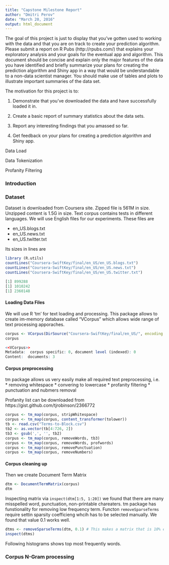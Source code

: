 ```yaml
---
title: "Capstone Milestone Report"
author: "Dmitri Perov"
date: "March 20, 2016"
output: html_document
---
```



The goal of this project is just to display that you've gotten used to working with the data and that you are on track to create your prediction algorithm. Please submit a report on R Pubs (http://rpubs.com/) that explains your exploratory analysis and your goals for the eventual app and algorithm. This document should be concise and explain only the major features of the data you have identified and briefly summarize your plans for creating the prediction algorithm and Shiny app in a way that would be understandable to a non-data scientist manager. You should make use of tables and plots to illustrate important summaries of the data set. 

The motivation for this project is to: 

1. Demonstrate that you've downloaded the data and have successfully loaded it in.

2. Create a basic report of summary statistics about the data sets.

3. Report any interesting findings that you amassed so far.

4. Get feedback on your plans for creating a prediction algorithm and Shiny app.

Data Load

Data Tokenization

Profanity Filtering

### Introduction

### Dataset 

Dataset is downloaded from Coursera site. Zipped file is 561M in size. Unzipped content is 1.5G in size.
Text corpus contains tests in different languages. We will use English files for our experiments.
These files are

* en_US.blogs.txt
* en_US.news.txt
* en_US.twitter.txt

Its sizes in lines are

```r
library (R.utils)
countLines("Coursera-SwiftKey/final/en_US/en_US.blogs.txt")
countLines("Coursera-SwiftKey/final/en_US/en_US.news.txt")
countLines("Coursera-SwiftKey/final/en_US/en_US.twitter.txt")
```
```r
[1] 899288
[1] 1010242
[1] 2360148

```
#### Loading Data Files

We will use R 'tm' for text loading and processing. This package allows to create im-memory database called "VCorpus" which allows wide range of text 
processing apporaches.

```r
corpus <- VCorpus(DirSource("Coursera-SwiftKey/final/en_US/", encoding = "UTF-8"), readerControl = list(reader = readPlain))
corpus
```
```r
<<VCorpus>>
Metadata:  corpus specific: 0, document level (indexed): 0
Content:  documents: 3
```


#### Corpus preprocessing

tm package allows us very easily make all required text preprocessing, i.e. 
* removing whitespace
* convering to lowercase
* profanity filtering
* punctuation and nubmers removal

Profanity list can be downloaded from https://gist.github.com/tjrobinson/2366772

```r
corpus <- tm_map(corpus, stripWhitespace)
corpus <- tm_map(corpus, content_transformer(tolower))
tb <- read.csv("Terms-to-Block.csv")
tb2 <- as.vector(tb[4:726, 2])
tb3 <- gsub(',', '', tb2)
corpus <- tm_map(corpus, removeWords, tb3)
corpus <- tm_map(corpus, removeWords, profwords)
corpus <- tm_map(corpus, removePunctuation)
corpus <- tm_map(corpus, removeNumbers)  
```

#### Corpus cleaning up

Then we create Document Term Matrix

```r
dtm <- DocumentTermMatrix(corpus)   
dtm
```

Inspecting matrix via `inspect(dtm[1:5, 1:20])` we found that there are many
misspelled word, punctuation, non-printable chareaters. tm package has funstionality for removing low frequency term.
Functon `removeSparseTerms` require settin sparsity coefficieng whcih has to be selected manually. We found that value 0.1 works well.

```r
dtms <- removeSparseTerms(dtm, 0.1) # This makes a matrix that is 10% empty space, maximum.   
inspect(dtms)  
```

Following histograms shows top most frequently words.


### Corpus N-Gram processing




